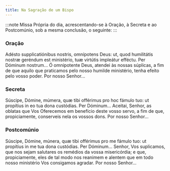 ```yaml
---
title: Na Sagração de um Bispo
---
```


:::note
Missa Própria do dia, acrescentando-se à Oração, à Secreta e ao Postcomúnio,
sob a mesma conclusão, o seguinte:
:::

### Oração

<div class="side-by-side not-content">
  <span>
    Adésto supplicatiónibus nostris, omnípotens Deus: ut, quod humilitátis
    nostræ geréndum est ministério, tuæ virtútis impleátur efféctu. Per Dóminum
    nostrum...
  </span>
  <span>
    Ó omnipotente Deus, atendei às nossas súplicas, a fim de que aquilo que
    praticamos pelo nosso humilde ministério, tenha efeito pelo vosso poder. Por
    nosso Senhor...
  </span>
</div>

### Secreta

<div class="side-by-side not-content">
  <span>
    Súscipe, Dómine, múmera, quæ tibi offérimus pro hoc fámulo tuo: ut propítius
    in eo tua dona custódias. Per Dóminum...
  </span>
  <span>
    Aceitai, Senhor, as oblatas que Vos Oferecemos em benefício deste vosso
    servo, a fim de que, propiciamente, conserveis nela os vossos dons. Por
    nosso Senhor...
  </span>
</div>

### Postcomúnio

<div class="side-by-side not-content">
  <span>
    Súscipe, Dómine, múnera, quæ tibi offérimus pro me fámulo tuo: ut propítius
    in me tua dona custódias. Per Dóminum...
  </span>
  <span>
    Senhor, Vos suplicamos, que nos sejam salutares os remédios da vossa
    misericórdia; e que, propiciamente, eles de tal modo nos reanimem e alentem
    que em todo nosso ministério Vos consigamos agradar. Por nosso Senhor...
  </span>
</div>
